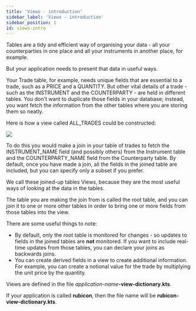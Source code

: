 ```yaml
---
title: 'Views - introduction'
sidebar_label: 'Views - introduction'
sidebar_position: 1
id: views-intro
---
```



Tables are a tidy and efficient way of organising your data - all your counterparties in one place and all your instruments in another place, for example.

But your application needs to present that data in useful ways.

Your Trade table, for example, needs unique fields that are essential to a trade, such as a PRICE and a QUANTITY. But other vital details of a trade - such as the INSTRUMENT and the COUNTERPARTY - are held in different tables. You don't want to duplicate those fields in your database; instead, you want fetch the information from the other tables where you are storing them so neatly.

Here is how a view called ALL_TRADES could be constructed:

![](/img/views-basics.png)

To do this you would make a join in your table of trades to fetch the INSTRUMENT_NAME field (and possibly others) from the Instrument table and the COUNTERPARTY_NAME field from the Counterparty table. By default, once you have made a join, all the fields in the joined table are included, but you can specify only a subset if you prefer.

We call these joined-up tables Views, because they are the most useful ways of looking at the data in the tables.

The table you are making the join from is called the root table, and you can join it to one or more other tables in order to bring one or more fields from those tables into the view.

There are some useful things to note:

- By default, only the root table is monitored for changes - so updates to fields in the joined tables are **not** monitored. If you want to include real-time updates from those tables, you can declare your joins as backwards joins.
- You can create derived fields in a view to create additional information. For example, you can create a notional value for the trade by multiplying the unit price by the quantity. 

Views are defined in the file _application-name_**-view-dictionary.kts**.

If your application is called **rubicon**, then the file name will be **rubicon-view-dictionary.kts**.
